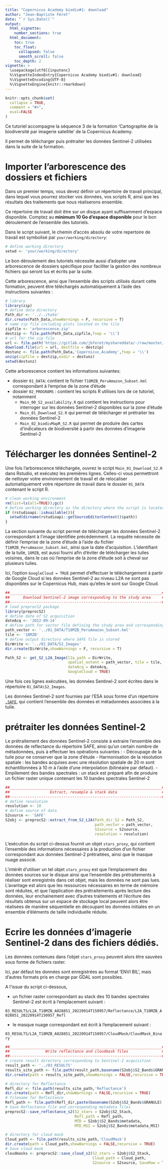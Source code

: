 ```yaml
---
title: "Copernicus Academy biodiv#1: download"
author: "Jean-Baptiste Féret"
date: "`r Sys.Date()`"
output:
  html_vignette:
    number_sections: true
  html_document:
    toc: true
    toc_float:
      collapsed: false
      smooth_scroll: false
    toc_depth: 2
vignette: >
  \usepackage[utf8]{inputenc}
  %\VignetteIndexEntry{Copernicus Academy biodiv#1: download}
  %\VignetteEncoding{UTF-8}
  %\VignetteEngine{knitr::rmarkdown}
---
```

  
```r
knitr::opts_chunk$set(
  collapse = TRUE,
  comment = "#>",
  eval=FALSE
)
```

Ce tutoriel accompagne la séquence 3 de la formation 'Cartographie de la biodiversité par imagerie satellite' de la Copernicus Academy.

Il permet de télécharger puis prétraiter les données Sentinel-2 utilisées dans la suite de la formation. 

# Importer l'arborescence des dossiers et fichiers

Dans un premier temps, vous devez définir un répertoire de travail principal, dans lequel vous pourrez stocker vos données, vos scripts R, ainsi que les résultats des traitements que nous réaliserons ensemble. 

Ce répertoire de travail doit être sur un disque ayant suffisamment d'espace disponible. Comptez au __minimum 10 Go d'espace disponible__ pour le bon déroulement de l'ensemble des tutoriels.

Dans le script suivant, le chemin d'accès absolu de votre repertoire de travail est symbolisé par `your/working/directory`: 

```r
# define working directory
setwd <- 'your/working/directory'
```

Le bon déroulement des tutoriels nécessite aussi d'adopter une arborescence de dossiers spécifique pour faciliter la gestion des nombreux fichiers qui seront lus et écrits par la suite.

Cette arborescence, ainsi que l'ensemble des scripts utilisés durant cette formation, peuvent être téléchargés automatiquement à l'aide des instructions suivantes :

```r
# library
library(zip)
# define data directory
Path_dir <- '../../tuto'
dir.create(Path_Data,showWarnings = F, recursive = T)
# name zip file including plots located on the tile
zipfile <- 'arborescence.zip'
destzip <- file.path(Path_Data,zipfile,fsep = '\\')
# url for the zip file
url <- file.path('https://gitlab.com/jbferet/myshareddata/-/raw/master/COPERNICUS_ACADEMY/BIODIVERSITE', zipfile)
download.file(url = url, destfile = destzip)
destunz <- file.path(Path_Data,'Copernicus_Academy',fsep = '\\')
unzip(zipfile = destzip,exdir = destunz)
setwd(destunz)
```

Cette arborescence contient les informations suivantes: 

- dossier `01_DATA`: contient le fichier `T18MZB_PeruAmazon_Subset.kml` correspondant à l'emprise de la zone d'étude
- dossier `02_PROGRAMS` : contient les scripts R utilises lors de ce tutoriel, notamment 
	- `Main_00_S2_availability.R` qui contient les instructions pour interroger sur les données Sentinel-2 disponibles sur la zone d’étude
	- `Main_01_Download_S2.R` qui permet de télécharger et prétraiter les données Sentinel-2
	- `Main_02_biodivMapR_S2.R` qui permet de produire des cartes d'indicateurs de biodiversité à partir des données d'imagerie Sentinel-2
	
# Télécharger les données Sentinel-2 

Une fois l’arborescence téléchargée, ouvrez le script `Main_01_Download_S2.R` dans Rstudio, et exécutez les premières lignes. Celles-ci vous permettront de nettoyer votre environnement de travail et de relocaliser automatiquement votre répertoire de travail dans le dossier `01_DATA` contenant le script R.

```r
# clean working environment
rm(list=ls(all=TRUE));gc()
# Define working directory as the directory where the script is located
if (rstudioapi::isAvailable()){
  setwd(dirname(rstudioapi::getSourceEditorContext()$path))
}
```


La section suivante du script permet de télécharger les données Sentinel-2 correspondant à l’image identifiée précédemment. La requête nécessite de définir l'emprise de la zone d'étude à l’aide du fichier `T18MZB_PeruAmazon_Subset.kml`, ainsi que la date d’acquisition. L’identifiant de la tuile, `18MZB`, est aussi fourni afin d’éviter de télécharger les tuiles voisines, dans le cas où l’emprise de la zone d’étude soit à cheval sur plusieurs tuiles.

Ici, l’option `GoogleCloud = TRUE` permet d’effectuer le téléchargement à partir de Google Cloud si les données Sentinel-2 au niveau L2A ne sont pas disponibles sur le Copernicus Hub, mais qu’elles le sont sur Google Cloud. 


```r
##____________________________________________________________________##
##      Download Sentinel-2 image corresponding to the study area     ##
##--------------------------------------------------------------------##
# load preprocS2 package
library(preprocS2)
# define date of S2 acquisition
dateAcq <- '2022-09-14'
# define path for vector file defining the study area and corresponding tile
path_vector <- '../01_DATA/T18MZB_PeruAmazon_Subset.kml'
tile <- '18MZB'
# define output directory where SAFE file is stored
DirWrite <- '../01_DATA/S2_Images'
dir.create(DirWrite,showWarnings = F, recursive = T)

Path_S2 <- get_S2_L2A_Image(l2a_path = DirWrite, 
                            spatial_extent = path_vector, tile = tile, 
                            dateAcq = dateAcq,
                            GoogleCloud = TRUE)
```

Une fois ces lignes exécutées, les données Sentinel-2 sont écrites dans le répertoire `01_DATA\S2_Images`. 

Les données Sentinel-2 sont fournies par l’ESA sous forme d’un répertoire [`.SAFE`](https://sentinels.copernicus.eu/web/sentinel/user-guides/sentinel-2-msi/data-formats), qui contient l’ensemble des données et métadonnées associées à la tuile. 


# prétraiter les données Sentinel-2

Le prétraitement des données Sentinel-2 consiste à extraire l’ensemble des données de reflectance du répertoire SAFE, ainsi qu’un certain nombre de métadonnées, puis à effectuer les opérations suivantes : 
-	Découpage de la tuile pour ne conserver que la zone d’étude
-	Harmonisation de la résolution spatiale : les bandes acquises avec une résolution spatiale de 20 m sont échantillonnées à 10 m à l’aide d’une interpolation (bilinéaire par défaut). 
-	Empilement des bandes spectrales : un stack est préparé afin de produire un fichier raster unique contenant les 10 bandes spectrales Sentinel-2

```r
##____________________________________________________________________##
##                  Extract, resample & stack data                    ##
##--------------------------------------------------------------------##
# define resolution
resolution <- 10
# define source of data
S2source <- 'SAFE'
S2obj <- preprocS2::extract_from_S2_L2A(Path_dir_S2 = Path_S2,
                                        path_vector = path_vector,
                                        S2source = S2source,
                                        resolution = resolution)

```

L’exécution du script ci-dessus fournit un objet `stars_proxy`, qui contient l’ensemble des informations nécessaires à la production d’un fichier correspondant aux données Sentinel-2 prétraitées, ainsi que le masque nuage associé.

L'intérêt d’utiliser un tel objet `stars_proxy` est que l’emplacement des données sources sur le disque ainsi que l’ensemble des prétraitements à réaliser sont enregistrés dans cet objet, mais les données ne sont pas lues. L’avantage est alors que les ressources nécessaires en terme de mémoire sont réduites, et que l’application des prétraitements après lecture des données, leur enchainement avec d’autres traitements et l’écriture des résultats obtenus sur un espace de stockage local peuvent alors être réalisées de manière séquentielle en découpant les données initiales en un ensemble d’éléments de taille individuelle réduite.

# Ecrire les données d'imagerie Sentinel-2 dans des fichiers dédiés. 

Les données contenues dans l’objet `stars_proxy` peuvent alors être sauvées sous forme de fichiers raster.

Ici, par défaut les données sont enregistrées au format ‘ENVI BIL’, mais d’autres formats pris en charge par GDAL sont possibles. 


A l’issue du script ci-dessous, 

-	un fichier raster correspondant au stack des 10 bandes spectrales Sentinel-2 est écrit à l’emplacement suivant : 

`03_RESULTS/L2A_T18MZB_A028851_20220914T150957/Reflectance/L2A_T18MZB_A028851_20220914T150957_Refl`

-	le masque nuage correspondant est écrit à l’emplacement suivant : 

`03_RESULTS/L2A_T18MZB_A028851_20220914T150957/CloudMask/CloudMask_Binary`



```r

##____________________________________________________________________##
##                Write reflectance and cloudmask files               ##
##--------------------------------------------------------------------##
# create result directory corresponding to Sentinel-2 acquisition
result_path <- '../03_RESULTS'
results_site_path <- file.path(result_path,basename(S2obj$S2_Bands$GRANULE))
dir.create(path = results_site_path,showWarnings = FALSE,recursive = TRUE)

# directory for Reflectance
Refl_dir <- file.path(results_site_path,'Reflectance')
dir.create(path = Refl_dir,showWarnings = FALSE,recursive = TRUE)
# filename for Reflectance
Refl_path <- file.path(Refl_dir,paste(basename(S2obj$S2_Bands$GRANULE),'_Refl',sep = ''))
# Save Reflectance file and corresponding metadata files
preprocS2::save_reflectance_s2(S2_stars = S2obj$S2_Stack, 
                               Refl_path = Refl_path,
                               MTD = S2obj$S2_Bands$metadata, 
                               MTD_MSI = S2obj$S2_Bands$metadata_MSI)

# directory for cloud mask
Cloud_path <- file.path(results_site_path,'CloudMask')
dir.create(path = Cloud_path,showWarnings = FALSE,recursive = TRUE)
# Save cloud mask
cloudmasks <- preprocS2::save_cloud_s2(S2_stars = S2obj$S2_Stack,
                                       Cloud_path = Cloud_path,
                                       S2source = S2source, SaveRaw = T)

```
